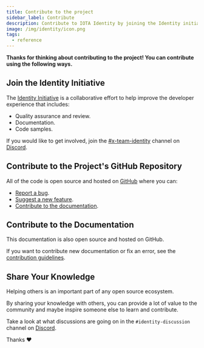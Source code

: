 ```yaml
---
title: Contribute to the project
sidebar_label: Contribute
description: Contribute to IOTA Identity by joining the Identity initiative, via the projects GitHub repository, documentation, or sharing your knowledge.
image: /img/identity/icon.png
tags:
  - reference
---
```


**Thanks for thinking about contributing to the project! You can contribute using the following ways.**

## Join the Identity Initiative

The [Identity Initiative](https://github.com/iota-community/X-Team_IOTA_Identity) is a collaborative effort to help improve the developer experience that includes:

- Quality assurance and review.
- Documentation.
- Code samples.

If you would like to get involved, join the [#x-team-identity](https://discord.com/channels/397872799483428865/773274309861834782) channel on [Discord](https://discord.iota.org).

## Contribute to the Project's GitHub Repository

All of the code is open source and hosted on [GitHub](https://github.com/iotaledger/identity.rs) where you can:

- [Report a bug](https://github.com/iotaledger/identity.rs/issues/new/choose).
- [Suggest a new feature](https://github.com/iotaledger/identity.rs/blob/main/.github/CONTRIBUTING.md).
- [Contribute to the documentation](#contribute-to-the-documentation).

## Contribute to the Documentation

This documentation is also open source and hosted on GitHub.

If you want to contribute new documentation or fix an error, see the [contribution guidelines](https://github.com/iotaledger/iota-wiki/blob/main/.github/CONTRIBUTING.md).

## Share Your Knowledge

Helping others is an important part of any open source ecosystem.

By sharing your knowledge with others, you can provide a lot of value to the community and maybe inspire someone else to learn and contribute.

Take a look at what discussions are going on in the `#identity-discussion` channel on [Discord](https://discord.iota.org).

Thanks :heart:
